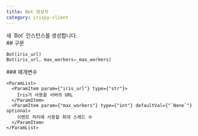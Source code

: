 ```yaml
---
title: Bot 생성자
category: irispy-client
---
```


<Section>
  새 `Bot` 인스턴스를 생성합니다.
</Section>
<Section>
  ## 구문

  ~~~py
  Bot(iris_url)
  Bot(iris_url, max_workers=_max_workers)
  ~~~

  <Section>
    ### 매개변수

    <ParamList>
      <ParamItem param={"iris_url"} type={"str"}>
        Iris가 사용할 서버의 URL
      </ParamItem>
      <ParamItem param={"max_workers"} type={"int"} defaultVal={"`None`"} optional>
        이벤트 처리에 사용할 최대 스레드 수
      </ParamItem>
    </ParamList>
  </Section>
</Section>